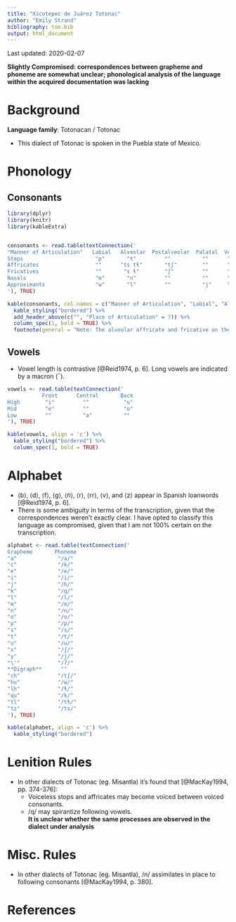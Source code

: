 ```yaml
---
title: "Xicotepec de Juárez Totonac"
author: "Emily Strand"
bibliography: too.bib
output: html_document
---
```


Last updated: 2020-02-07

**Slightly Compromised: correspondences between grapheme and phoneme are somewhat unclear; phonological analysis of the language within the acquired documentation was lacking**

# Background

**Language family**: Totonacan / Totonac

* This dialect of Totonac is spoken in the Puebla state of Mexico.

# Phonology

## Consonants

```r

library(dplyr)
library(knitr)
library(kableExtra)


consonants <- read.table(textConnection('
"Manner of Articulation"   Labial   Alveolar  Postalveolar  Palatal  Velar  Uvular  Glottal   
Stops                       "p"       "t"         ""          ""      "k"    "q"      "ʔ"
Affricates                  ""      "ts tɬ"       "tʃ"        ""      ""     ""       ""
Fricatives                  ""       "s ɬ"        "ʃ"         ""      ""     ""       "h"
Nasals                      "m"       "n"         ""          ""      ""     ""       ""
Approximants                "w"       "l"         ""          "j"     ""     ""       ""
'), TRUE)

kable(consonants, col.names = c("Manner of Articulation", "Labial", "Alveolar", "Postalveolar", "Palatal", "Velar", "Uvular", "Glottal"), align = 'c') %>%
  kable_styling("bordered") %>%
  add_header_above(c("", "Place of Articulation" = 7)) %>%
  column_spec(1, bold = TRUE) %>%
  footnote(general = "Note: The alveolar affricate and fricative on the right are lateral.", general_title = "")
```

## Vowels

* Vowel length is contrastive [@Reid1974, p. 6]. Long vowels are indicated by a macron (¯).

```r

vowels <- read.table(textConnection('
           Front      Central       Back
High        "i"         ""           "u"
Mid         "e"         ""           "o"
Low         ""          "a"          ""
'), TRUE)

kable(vowels, align = 'c') %>%
  kable_styling("bordered") %>%
  column_spec(1, bold = TRUE)

```

# Alphabet

* ⟨b⟩, ⟨d⟩, ⟨f⟩, ⟨g⟩, ⟨ñ⟩, ⟨r⟩, ⟨rr⟩, ⟨v⟩, and ⟨z⟩ appear in Spanish loanwords [@Reid1974, p. 6].
* There is some ambiguity in terms of the transcription, given that the correspondences weren't exactly clear. I have opted to classify this language as compromised, given that I am not 100% certain on the transcription.

```r

alphabet <- read.table(textConnection('
Grapheme       Phoneme
"a"             "/a/"
"c"             "/k/"
"e"             "/e/"
"i"             "/i/"
"j"             "/h/"
"k"             "/q/"
"l"             "/l/"
"m"             "/m/"
"n"             "/n/"
"o"             "/o/"
"p"             "/p/"
"s"             "/s/"
"t"             "/t/"
"u"             "/u/"
"x"             "/ʃ/"
"y"             "/j/"
"\'"            "/ʔ/"
**Digraph**      ""
"ch"            "/tʃ/"
"hu"            "/w/"
"lh"            "/ɬ/"
"qu"            "/k/"
"tl"            "/tɬ/"
"tz"            "/ts/"
'), TRUE)

kable(alphabet, align = 'c') %>%
  kable_styling("bordered")
```

# Lenition Rules

* In other dialects of Totonac (eg. Misantla) it's found that [@MacKay1994, pp. 374-376]:
    - Voiceless stops and affricates may become voiced between voiced consonants.
    -  /q/ may spirantize following vowels.  
**It is unclear whether the same processes are observed in the dialect under analysis**

# Misc. Rules

* In other dialects of Totonac (eg. Misantla), /n/ assimilates in place to following consonants [@MacKay1994, p. 380].

# References

